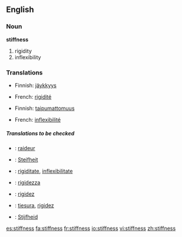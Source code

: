 ==English==

===Noun===
'''stiffness'''

# rigidity
# inflexibility

===Translations===
{{trans-top|rigidity}}
*Finnish: [[jäykkyys]]
{{trans-mid}}
*French: [[rigidité]]
{{trans-bottom}}

{{trans-top|inflexibility}}
*Finnish: [[taipumattomuus]]
{{trans-mid}}
*French: [[inflexibilité]]
{{trans-bottom}}

=====Translations to be checked=====
{{checktrans}}
{{top}}
*{{ttbc|French}}: [[raideur]]
*{{ttbc|German}}: [[Steifheit]]
*{{ttbc|Interlingua}}: [[rigiditate]], [[inflexibilitate]]
*{{ttbc|Italian}}: [[rigidezza]]
{{mid}}
*{{ttbc|Portuguese}}: [[rigidez]]
*{{ttbc|Spanish}}: [[tiesura]], [[rigidez]]
*{{ttbc|Dutch}}: [[Stijfheid]]
{{bottom}}

[[es:stiffness]]
[[fa:stiffness]]
[[fr:stiffness]]
[[io:stiffness]]
[[vi:stiffness]]
[[zh:stiffness]]